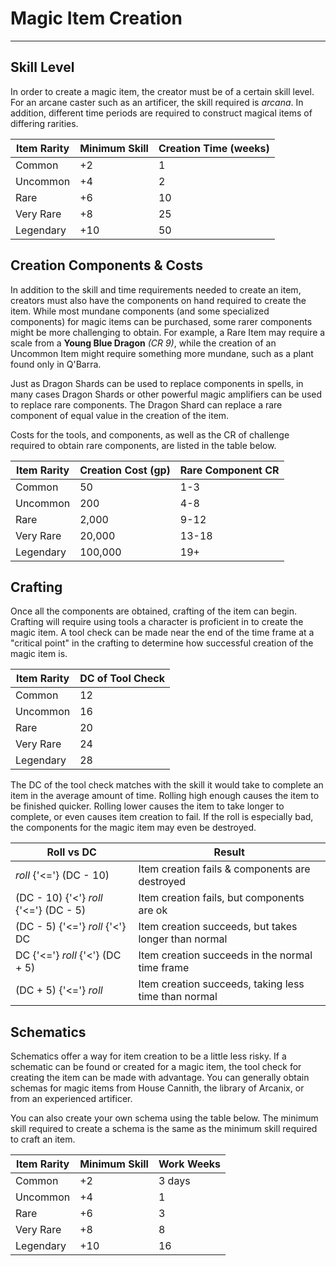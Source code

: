 
<TextPage>

# Magic Item Creation

---

## Skill Level

In order to create a magic item, the creator must be of a certain skill level.
For an arcane caster such as an artificer, the skill required is _arcana_.
In addition, different time periods are required to construct magical items of differing rarities.

| Item Rarity | Minimum Skill | Creation Time (weeks) |
| ----------- | ------------- | --------------------- |
| Common      | +2            | 1                     |
| Uncommon    | +4            | 2                     |
| Rare        | +6            | 10                    |
| Very Rare   | +8            | 25                    |
| Legendary   | +10           | 50                    |

## Creation Components & Costs

In addition to the skill and time requirements needed to create an item, creators must also have the components on hand required to create the item.
While most mundane components (and some specialized components) for magic items can be purchased, some rarer components might be more challenging to obtain.
For example, a Rare Item may require a scale from a **Young Blue Dragon** _(CR 9)_, while the creation of an Uncommon Item might require something more mundane, such as a plant found only in Q'Barra.

Just as Dragon Shards can be used to replace components in spells, in many cases Dragon Shards or other powerful magic amplifiers can be used to replace rare components.
The Dragon Shard can replace a rare component of equal value in the creation of the item.

Costs for the tools, and components, as well as the CR of challenge required to obtain rare components, are listed in the table below.

| Item Rarity | Creation Cost (gp) | Rare Component CR |
| ----------- | ------------------ | ----------------- |
| Common      | 50                 | 1-3               |
| Uncommon    | 200                | 4-8               |
| Rare        | 2,000              | 9-12              |
| Very Rare   | 20,000             | 13-18             |
| Legendary   | 100,000            | 19+               |

## Crafting

Once all the components are obtained, crafting of the item can begin.
Crafting will require using tools a character is proficient in to create the magic item.
A tool check can be made near the end of the time frame at a "critical point" in the crafting to determine how successful creation of the magic item is.

| Item Rarity | DC of Tool Check |
| ----------- | ---------------- |
| Common      | 12               |
| Uncommon    | 16               |
| Rare        | 20               |
| Very Rare   | 24               |
| Legendary   | 28               |

The DC of the tool check matches with the skill it would take to complete an item in the average amount of time.
Rolling high enough causes the item to be finished quicker.
Rolling lower causes the item to take longer to complete, or even causes item creation to fail.
If the roll is especially bad, the components for the magic item may even be destroyed.

| Roll vs DC                             | Result                                               |
| -------------------------------------- | ---------------------------------------------------- |
| _roll_ {'<='} (DC - 10)                | Item creation fails & components are destroyed       |
| (DC - 10) {'<'} _roll_ {'<='} (DC - 5) | Item creation fails, but components are ok           |
| (DC - 5) {'<='} _roll_ {'<'} DC        | Item creation succeeds, but takes longer than normal |
| DC {'<='} _roll_ {'<'} (DC + 5)        | Item creation succeeds in the normal time frame      |
| (DC + 5) {'<='} _roll_                 | Item creation succeeds, taking less time than normal |

## Schematics

Schematics offer a way for item creation to be a little less risky.
If a schematic can be found or created for a magic item, the tool check for creating the item can be made with advantage.
You can generally obtain schemas for magic items from House Cannith, the library of Arcanix, or from an experienced artificer.

You can also create your own schema using the table below.
The minimum skill required to create a schema is the same as the minimum skill required to craft an item.

| Item Rarity | Minimum Skill | Work Weeks |
| ----------- | ------------- | ---------- |
| Common      | +2            | 3 days     |
| Uncommon    | +4            | 1          |
| Rare        | +6            | 3          |
| Very Rare   | +8            | 8          |
| Legendary   | +10           | 16         |

</TextPage>

